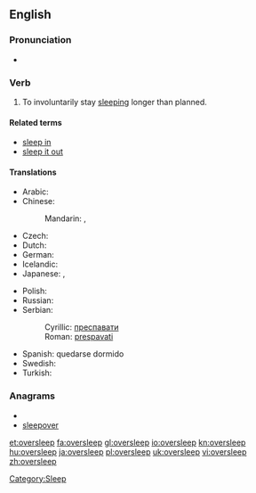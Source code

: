 ==English==

===Pronunciation===
* {{IPA|/ˈəʊvərˌsliːp/}}

===Verb===
{{en-verb|oversleeps|oversleeping|overslept|overslept}}

# To involuntarily stay [[sleep]]ing longer than planned.

====Related terms====
* [[sleep in]]<!-- aus., i would've thought everywhere -->
* [[sleep it out]]<!-- ireland, so i've just learned -->

====Translations====
{{trans-top|to stay sleeping longer than planned}}
* Arabic: {{t|ar|استغرق في النوم|tr=istághraqa fi al-nawm}}
* Chinese:
*: Mandarin: {{t|cmn|睡過頭|sc=Hani}},  {{t|cmn|睡过头|tr=shuìguòtóu|sc=Hani}}
* Czech: {{t-|cs|zaspat}}
* Dutch: {{t-|nl|zich verslapen}}
* German: {{t+|de|verschlafen}}
* Icelandic: {{t-|is|sofa yfir sig}}
* Japanese: {{t|ja|寝過ごす|tr=ねすごす, nesugosu}},  {{t|ja|寝坊|alt=寝坊する|tr=ねぼうする, nebō-surú}}
{{trans-mid}}
* Polish: {{t|pl|zaspać}}
* Russian: {{t|ru|проспать|tr=prospát'}} {{pf}}
* Serbian:
*: Cyrillic: [[преспавати]]
*: Roman: [[prespavati]]
* Spanish: quedarse dormido
* Swedish: {{t|sv|försova sig}}
* Turkish: {{t-|tr|uyuyakalmak}}
{{trans-bottom}}

===Anagrams===
* {{alphagram|eeeloprsv}}
* [[sleepover#English|sleepover]]

[[Category:Sleep]]

[[et:oversleep]]
[[fa:oversleep]]
[[gl:oversleep]]
[[io:oversleep]]
[[kn:oversleep]]
[[hu:oversleep]]
[[ja:oversleep]]
[[pl:oversleep]]
[[uk:oversleep]]
[[vi:oversleep]]
[[zh:oversleep]]